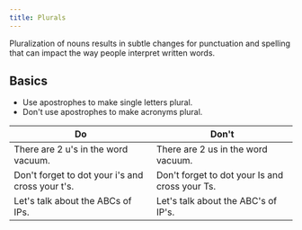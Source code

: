 ```yaml
---
title: Plurals
---
```


Pluralization of nouns results in subtle changes for punctuation and spelling that can impact the way people interpret written words.

## Basics

* Use apostrophes to make single letters plural.
* Don't use apostrophes to make acronyms plural.

| Do                                               | Don't                                          |
| ------------------------------------------------ | ---------------------------------------------- |
| There are 2 u's in the word vacuum.              | There are 2 us in the word vacuum.             |
| Don't forget to dot your i's and cross your t's. | Don't forget to dot your Is and cross your Ts. |
| Let's talk about the ABCs of IPs.                | Let's talk about the ABC's of IP's.            |
